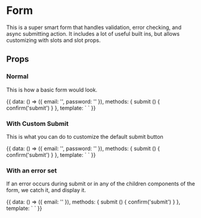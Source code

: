 

<Meta title="High Level Components|Form" component={SysForm} />

# Form

This is a super smart form that handles validation, error checking, and async
submitting action. It includes a lot of useful built ins, but allows
customizing with slots and slot props.

## Props

<Props of={SysForm} />

### Normal

This is how a basic form would look.

<Preview>
  <Story height="400px" name="Normal">
    {{
      data: () => ({
        email: '',
        password: ''
      }),
      methods: {
        submit () {
          confirm('submit')
        }
      },
      template: `
        <sys-form :submit-function="submit">
          <sys-form-input
            v-model="email"
            id="email"
            label="Email Address"
            name="email"
            validation="email|required"
          />
          <sys-form-input
            v-model="password"
            id="password"
            label="Password"
            name="password"
            validation="required|min:6"
          />
        </sys-form>
      `
    }}
  </Story>
</Preview>

### With Custom Submit

This is what you can do to customize the default submit button

<Preview>
  <Story height="400px" name="CustomSubmit">
    {{
      data: () => ({
        email: '',
        password: ''
      }),
      methods: {
        submit () {
          confirm('submit')
        }
      },
      template: `
        <sys-form
          submit-color="secondary"
          submit-text="Login"
          :submit-function="submit"
        >
          <sys-form-input
            v-model="email"
            id="email"
            label="Email Address"
            name="email"
            validation="email|required"
          />
          <sys-form-input
            v-model="password"
            id="password"
            label="Password"
            name="password"
            validation="required|min:6"
          />
        </sys-form>
      `
    }}
  </Story>
</Preview>

### With an error set

If an error occurs during submit or in any of the children components of the
form, we catch it, and display it.

<Preview>
  <Story height="400px" name="WithError">
    {{
      data: () => ({
        email: ''
      }),
      methods: {
        submit () {
          confirm('submit')
        }
      },
      template: `
        <sys-form
          invalid="this is some error text"
          :submit-function="submit"
        >
          <sys-form-input
            v-model="email"
            id="email"
            label="Email Address"
            name="email"
            validation="email|required"
          />
        </sys-form>
      `
    }}
  </Story>
</Preview>
